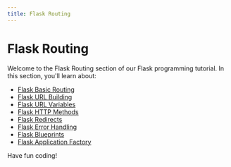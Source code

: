 ```yaml
---
title: Flask Routing
---
```


# Flask Routing

Welcome to the Flask Routing section of our Flask programming tutorial. In this section, you'll learn about:

- [Flask Basic Routing](./0-flask-basic-routing.mdx)
- [Flask URL Building](./1-flask-url-building.mdx)
- [Flask URL Variables](./2-flask-url-variables.mdx)
- [Flask HTTP Methods](./3-flask-http-methods.mdx)
- [Flask Redirects](./4-flask-redirects.mdx)
- [Flask Error Handling](./5-flask-error-handling.mdx)
- [Flask Blueprints](./6-flask-blueprints.mdx)
- [Flask Application Factory](./7-flask-application-factory.mdx)

Have fun coding!